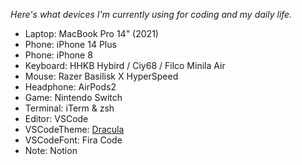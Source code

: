 <i className='font-bold'>Here's what devices I'm currently using for coding and my daily life.</i>

- <span className='font-bold'>Laptop</span>: MacBook Pro 14" (2021)  
- <span className='font-bold'>Phone</span>: iPhone 14 Plus
- <span className='font-bold'>Phone</span>: iPhone 8
- <span className='font-bold'>Keyboard</span>: HHKB Hybird / Ciy68 / Filco Minila Air
- <span className='font-bold'>Mouse</span>: Razer Basilisk X HyperSpeed
- <span className='font-bold'>Headphone</span>: AirPods2
- <span className='font-bold'>Game</span>: Nintendo Switch
- <span className='font-bold'>Terminal</span>: iTerm & zsh
- <span className='font-bold'>Editor</span>: VSCode
- <span className='font-bold'>VSCodeTheme</span>: <a className="text-black dark:text-white" href="https://marketplace.visualstudio.com/items?itemName=dracula-theme.theme-dracula" target="_blank">Dracula</a>
- <span className='font-bold'>VSCodeFont</span>: Fira Code
- <span className='font-bold'>Note</span>: Notion
